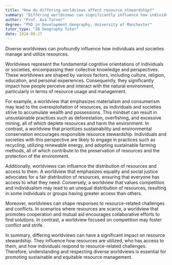 ```yaml
---
title: "How do differing worldviews affect resource stewardship?"
summary: "Differing worldviews can significantly influence how individuals or societies manage and utilise resources."
author: "Prof. Ava Turner"
degree: "PhD in Development Geography, University of Manchester"
tutor_type: "IB Geography Tutor"
date: 2024-08-27
---
```


Diverse worldviews can profoundly influence how individuals and societies manage and utilize resources.

Worldviews represent the fundamental cognitive orientations of individuals or societies, encompassing their collective knowledge and perspectives. These worldviews are shaped by various factors, including culture, religion, education, and personal experiences. Consequently, they significantly impact how people perceive and interact with the natural environment, particularly in terms of resource usage and management.

For example, a worldview that emphasizes materialism and consumerism may lead to the overexploitation of resources, as individuals and societies strive to accumulate wealth and possessions. This mindset can result in unsustainable practices such as deforestation, overfishing, and excessive mining, all of which deplete resources and harm the environment. In contrast, a worldview that prioritizes sustainability and environmental conservation encourages responsible resource stewardship. Individuals and societies with this perspective are likely to engage in practices such as recycling, utilizing renewable energy, and adopting sustainable farming methods, all of which contribute to the preservation of resources and the protection of the environment.

Additionally, worldviews can influence the distribution of resources and access to them. A worldview that emphasizes equality and social justice advocates for a fair distribution of resources, ensuring that everyone has access to what they need. Conversely, a worldview that values competition and individualism may lead to an unequal distribution of resources, resulting in some individuals or groups having greater access than others.

Moreover, worldviews can shape responses to resource-related challenges and conflicts. In scenarios where resources are scarce, a worldview that promotes cooperation and mutual aid encourages collaborative efforts to find solutions. In contrast, a worldview focused on competition may foster conflict and strife.

In summary, differing worldviews can have a significant impact on resource stewardship. They influence how resources are utilized, who has access to them, and how individuals respond to resource-related challenges. Therefore, understanding and respecting diverse worldviews is essential for promoting sustainable and equitable resource management.
    